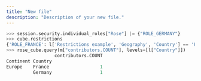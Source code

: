 ```yaml
---
title: "New file"
description: "Description of your new file."
---
```


```python example.py
>>> session.security.individual_roles["Rose"] |= {"ROLE_GERMANY"}
>>> cube.restrictions
{'ROLE_FRANCE': l['Restrictions example', 'Geography', 'Country'] == 'France', 'ROLE_GERMANY': l['Restrictions example', 'Geography', 'Country'] == 'Germany'}
>>> rose_cube.query(m["contributors.COUNT"], levels=[l["Country"]])
                  contributors.COUNT
Continent Country
Europe    France                   1
          Germany                  1
```